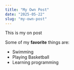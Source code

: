 ```yaml
---
title: "My Own Post"
date: "2025-05-22"
slug: "my-own-post"
---
```


This is my on post

Some of my **favorite** things are:

* Swimming
* Playing Basketball
* Learning programming